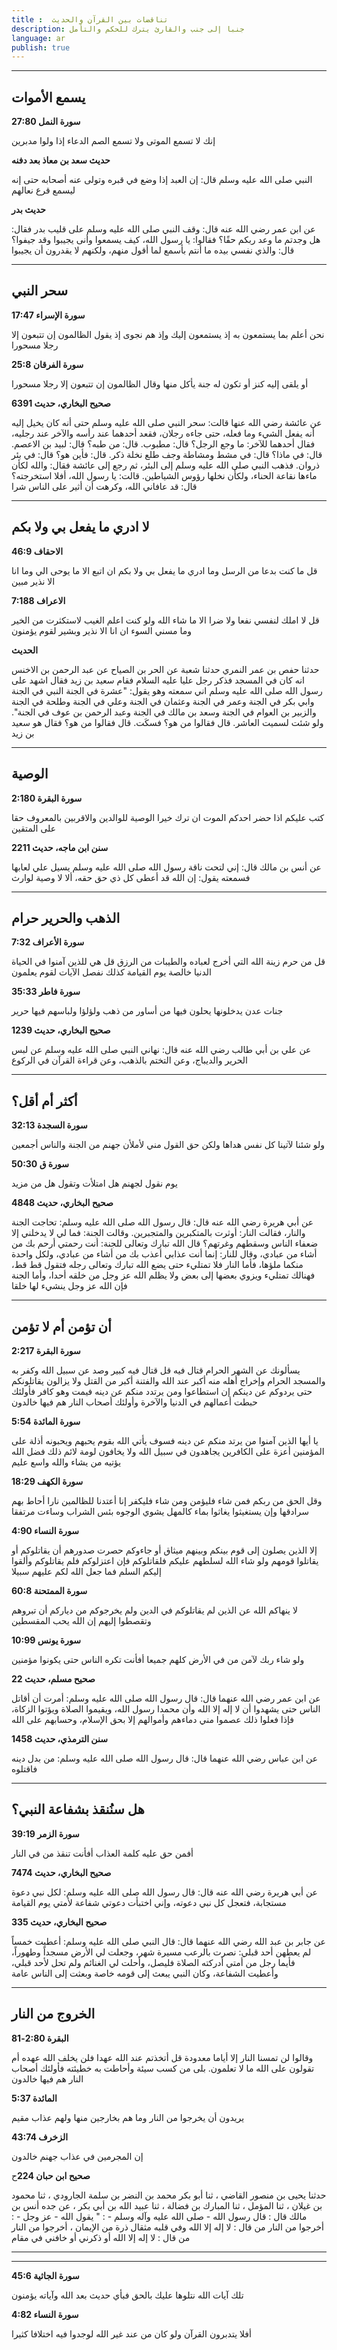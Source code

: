 ```yaml
---
title :  تناقضات بين القرآن والحديث
description: جنبا إلى جنب والقارئ يترك للحكم والتأمل
language: ar
publish: true
---
```


-------
## يسمع الأموات

**سورة النمل 27:80**

إنك لا تسمع الموتى ولا تسمع الصم الدعاء إذا ولوا مدبرين

**حديث سعد بن معاذ بعد دفنه**

النبي صلى الله عليه وسلم قال: إن العبد إذا وضع في قبره وتولى عنه أصحابه حتى إنه ليسمع قرع نعالهم

**حديث بدر**

عن ابن عمر رضي الله عنه قال: وقف النبي صلى الله عليه وسلم على قليب بدر فقال: هل وجدتم ما وعد ربكم حقًا؟ فقالوا: يا رسول الله، كيف يسمعوا وأنى يجيبوا وقد جيفوا؟ قال: والذي نفسي بيده ما أنتم بأسمع لما أقول منهم، ولكنهم لا يقدرون أن يجيبوا

-------

## سحر النبي

**سورة الإسراء 17:47**

نحن أعلم بما يستمعون به إذ يستمعون إليك وإذ هم نجوى إذ يقول الظالمون إن تتبعون إلا رجلا مسحورا

**سورة الفرقان 25:8**

أو يلقى إليه كنز أو تكون له جنة يأكل منها وقال الظالمون إن تتبعون إلا رجلا مسحورا

**صحيح البخاري، حديث 6391**

عن عائشة رضي الله عنها قالت: سحر النبي صلى الله عليه وسلم حتى أنه كان يخيل إليه أنه يفعل الشيء وما فعله، حتى جاءه رجلان، فقعد أحدهما عند رأسه والآخر عند رجليه، فقال أحدهما للآخر: ما وجع الرجل؟ قال: مطبوب. قال: من طبه؟ قال: لبيد بن الاعصم. قال: في ماذا؟ قال: في مشط ومشاطة وجف طلع نخلة ذكر. قال: فأين هو؟ قال: في بئر ذروان. فذهب النبي صلى الله عليه وسلم إلى البئر، ثم رجع إلى عائشة فقال: والله لكأن ماءها نقاعة الحناء، ولكأن نخلها رؤوس الشياطين. قالت: يا رسول الله، أفلا استخرجته؟ قال: قد عافاني الله، وكرهت أن أثير على الناس شرا

----

## لا ادري ما يفعل بي ولا بكم


**الاحقاف 46:9**

قل ما كنت بدعا من الرسل وما ادري ما يفعل بي ولا بكم ان اتبع الا ما يوحى الي وما انا الا نذير مبين

**7:188 الاعراف**

قل لا املك لنفسي نفعا ولا ضرا الا ما شاء الله ولو كنت اعلم الغيب لاستكثرت من الخير وما مسني السوء ان انا الا نذير وبشير لقوم يؤمنون

**الحديث**

حدثنا حفص بن عمر النمري حدثنا شعبة عن الحر بن الصياح عن عبد الرحمن بن الاخنس انه كان في المسجد فذكر رجل عليا عليه السلام فقام سعيد بن زيد فقال اشهد على رسول الله صلى الله عليه وسلم اني سمعته وهو يقول: "عشرة في الجنة النبي في الجنة وابي بكر في الجنة وعمر في الجنة وعثمان في الجنة وعلي في الجنة وطلحة في الجنة والزبير بن العوام في الجنة وسعد بن مالك في الجنة وعبد الرحمن بن عوف في الجنة". ولو شئت لسميت العاشر. قال فقالوا من هو؟ فسكَت. قال فقالوا من هو؟ فقال هو سعيد بن زيد

----

## الوصية

**سورة البقرة 2:180**

كتب عليكم اذا حضر احدكم الموت ان ترك خيرا الوصية للوالدين والاقربين بالمعروف حقا على المتقين


**سنن ابن ماجه، حديث 2211**

عن أنس بن مالك قال: إني لتحت ناقة رسول الله صلى الله عليه وسلم يسيل علي لعابها فسمعته يقول: إن الله قد أعطى كل ذي حق حقه، ألا لا وصية لوارث

----

## الذهب والحرير حرام

**سورة الأعراف 7:32**

قل من حرم زينة الله التي أخرج لعباده والطيبات من الرزق قل هي للذين آمنوا في الحياة الدنيا خالصة يوم القيامة كذلك نفصل الآيات لقوم يعلمون

**سورة فاطر 35:33**

جنات عدن يدخلونها يحلون فيها من أساور من ذهب ولؤلؤا ولباسهم فيها حرير

**صحيح البخاري، حديث 1239**

عن علي بن أبي طالب رضي الله عنه قال: نهاني النبي صلى الله عليه وسلم عن لبس الحرير والديباج، وعن التختم بالذهب، وعن قراءة القرآن في الركوع

----

## أكثر أم أقل؟

**سورة السجدة 32:13**

ولو شئنا لآتينا كل نفس هداها ولكن حق القول مني لأملأن جهنم من الجنة والناس أجمعين

**سورة ق 50:30**

يوم نقول لجهنم هل امتلأت وتقول هل من مزيد

**صحيح البخاري، حديث 4848**

عن أبي هريرة رضي الله عنه قال: قال رسول الله صلى الله عليه وسلم: تحاجت الجنة والنار، فقالت النار: أوثرت بالمتكبرين والمتجبرين. وقالت الجنة: فما لي لا يدخلني إلا ضعفاء الناس وسقطهم وغرتهم؟ قال الله تبارك وتعالى للجنة: أنت رحمتي أرحم بك من أشاء من عبادي، وقال للنار: إنما أنت عذابي أعذب بك من أشاء من عبادي، ولكل واحدة منكما ملؤها، فأما النار فلا تمتليء حتى يضع الله تبارك وتعالى رجله فتقول قط قط، فهنالك تمتليء ويزوي بعضها إلى بعض ولا يظلم الله عز وجل من خلقه أحدا، وأما الجنة فإن الله عز وجل ينشيء لها خلقا

----

## أن تؤمن أم لا تؤمن

**سورة البقرة 2:217**

يسألونك عن الشهر الحرام قتال فيه قل قتال فيه كبير وصد عن سبيل الله وكفر به والمسجد الحرام وإخراج أهله منه أكبر عند الله والفتنة أكبر من القتل ولا يزالون يقاتلونكم حتى يردوكم عن دينكم إن استطاعوا ومن يرتدد منكم عن دينه فيمت وهو كافر فأولئك حبطت أعمالهم في الدنيا والآخرة وأولئك أصحاب النار هم فيها خالدون

**سورة المائدة 5:54**

يا أيها الذين آمنوا من يرتد منكم عن دينه فسوف يأتي الله بقوم يحبهم ويحبونه أذلة على المؤمنين أعزة على الكافرين يجاهدون في سبيل الله ولا يخافون لومة لائم ذلك فضل الله يؤتيه من يشاء والله واسع عليم

**سورة الكهف 18:29**

وقل الحق من ربكم فمن شاء فليؤمن ومن شاء فليكفر إنا أعتدنا للظالمين نارا أحاط بهم سرادقها وإن يستغيثوا يغاثوا بماء كالمهل يشوي الوجوه بئس الشراب وساءت مرتفقا

**سورة النساء 4:90**

إلا الذين يصلون إلى قوم بينكم وبينهم ميثاق أو جاءوكم حصرت صدورهم أن يقاتلوكم أو يقاتلوا قومهم ولو شاء الله لسلطهم عليكم فلقاتلوكم فإن اعتزلوكم فلم يقاتلوكم وألقوا إليكم السلم فما جعل الله لكم عليهم سبيلا

**سورة الممتحنة 60:8**

لا ينهاكم الله عن الذين لم يقاتلوكم في الدين ولم يخرجوكم من دياركم أن تبروهم وتقصطوا إليهم إن الله يحب المقسطين

**سورة يونس 10:99**

ولو شاء ربك لآمن من في الأرض كلهم جميعا أفأنت تكره الناس حتى يكونوا مؤمنين

**صحيح مسلم، حديث 22**

عن ابن عمر رضي الله عنهما قال: قال رسول الله صلى الله عليه وسلم: أمرت أن أقاتل الناس حتى يشهدوا أن لا إله إلا الله وأن محمدا رسول الله، ويقيموا الصلاة ويؤتوا الزكاة، فإذا فعلوا ذلك عصموا مني دماءهم وأموالهم إلا بحق الإسلام، وحسابهم على الله

**سنن الترمذي، حديث 1458**

عن ابن عباس رضي الله عنهما قال: قال رسول الله صلى الله عليه وسلم: من بدل دينه فاقتلوه

----

## هل سنُنقذ بشفاعة النبي؟

**سورة الزمر 39:19**

أفمن حق عليه كلمة العذاب أفأنت تنقذ من في النار

**صحيح البخاري، حديث 7474**

عن أبي هريرة رضي الله عنه قال: قال رسول الله صلى الله عليه وسلم: لكل نبي دعوة مستجابة، فتعجل كل نبي دعوته، وإني اختبأت دعوتي شفاعة لأمتي يوم القيامة


**صحيح البخاري، حديث 335**

عن جابر بن عبد الله رضي الله عنهما قال: قال النبي صلى الله عليه وسلم: أعطيت خمساً لم يعطهن أحد قبلي: نصرت بالرعب مسيرة شهر، وجعلت لي الأرض مسجداً وطهوراً، فأيما رجل من أمتي أدركته الصلاة فليصل، وأحلت لي الغنائم ولم تحل لأحد قبلي، وأعطيت الشفاعة، وكان النبي يبعث إلى قومه خاصة وبعثت إلى الناس عامة

----
## الخروج من النار

**البقرة 2:80-81**

وقالوا لن تمسنا النار إلا أياما معدودة قل أتخذتم عند الله عهدا فلن يخلف الله عهده أم تقولون على الله ما لا تعلمون. بلى من كسب سيئة وأحاطت به خطيئته فأولئك أصحاب النار هم فيها خالدون

**المائدة 5:37**

يريدون أن يخرجوا من النار وما هم بخارجين منها ولهم عذاب مقيم

**الزخرف 43:74**

إن المجرمين في عذاب جهنم خالدون

**صحيح ابن حبان 224**ح

حدثنا يحيى بن منصور القاضي ، ثنا أبو بكر محمد بن النضر بن سلمة الجارودي ، ثنا محمود بن غيلان ، ثنا المؤمل ، ثنا المبارك بن فضالة ، ثنا عبيد الله بن أبي بكر ، عن جده أنس بن مالك قال : قال رسول الله - صلى الله عليه وآله وسلم - : " يقول الله - عز وجل - : أخرجوا من النار من قال : لا إله إلا الله وفي قلبه مثقال ذرة من الإيمان ، أخرجوا من النار من قال : لا إله إلا الله أو ذكرني أو خافني في مقام

-----


-----

**سورة الجاثية 45:6**

تلك آيات الله نتلوها عليك بالحق فبأي حديث بعد الله وآياته يؤمنون

**سورة النساء 4:82**

أفلا يتدبرون القرآن ولو كان من عند غير الله لوجدوا فيه اختلافا كثيرا

